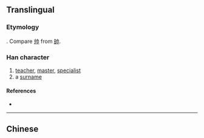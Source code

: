 {{also|師|帅}}
==Translingual==
{{stroke order|strokes=6}}
{{stroke order|type=animate}}

===Etymology===
{{Han simp|師|f=𠂤|t=丨丿}}. Compare [[帅]] from [[帥]].

===Han character===
{{Han char|rn=50|rad=巾|as=03|sn=6|four=|canj=中中一月 (LLMB)}}

# [[teacher]], [[master]], [[specialist]]
# a [[surname]]

====References====
* {{Han ref|kx=0329.051|dkj=08800|dj=0634.150|hdz=10730.070|uh=5E08|ud=24072}}

----
==Chinese==
{{zh-see|師}}